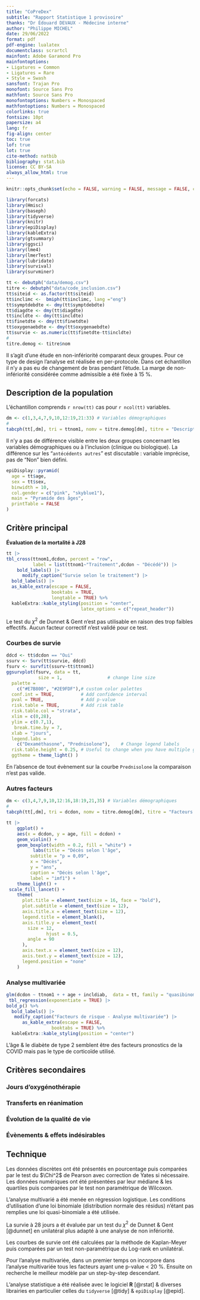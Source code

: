 ```yaml
---
title: "CoPreDex"
subtitle: "Rapport Statistique 1 provisoire"
thanks: "Dr Édouard DEVAUX - Médecine interne"
author: "Philippe MICHEL"
date: 29/06/2022
format: pdf
pdf-engine: lualatex
documentclass: scrartcl
mainfont: Adobe Garamond Pro
mainfontoptions:
- Ligatures = Common
- Ligatures = Rare
- Style = Swash
sansfont: Trajan Pro
monofont: Source Sans Pro
mathfont: Source Sans Pro
monofontoptions: Numbers = Monospaced
mathfontoptions: Numbers = Monospaced
colorlinks: true
fontsize: 10pt
papersize: a4
lang: fr
fig-align: center
toc: true
lof: true
lot: true
cite-method: natbib
bibliography: stat.bib
license: CC BY-SA
always_allow_html: true
---
```


```r
knitr::opts_chunk$set(echo = FALSE, warning = FALSE, message = FALSE, cache = FALSE) 
```

```r
library(forcats)
library(Hmisc)
library(baseph)
library(tidyverse)
library(knitr)
library(epiDisplay)
library(kableExtra)
library(gtsummary)
library(ggsci)
library(lme4)
library(lmerTest)
library(lubridate)
library(survival)
library(survminer)
```

```r
tt <- debutph("data/demog.csv")
titre <- debutph("data/code_inclusion.csv")
tt$siteid <- as.factor(tt$siteid)
tt$inclimc <-  bmiph(tt$inclimc, lang ="eng") 
tt$symptdebdte <- dmy(tt$symptdebdte)
tt$diagdte <- dmy(tt$diagdte)
tt$incldte <- dmy(tt$incldte)
tt$finetdte <- dmy(tt$finetdte)
tt$oxygenaebdte <- dmy(tt$oxygenaebdte)
tt$survie <- as.numeric(tt$finetdte-tt$incldte)
#
titre.demog <- titre$nom
```

Il s'agit d'une étude en non-infériorité comparant deux groupes. Pour ce type de design l'analyse est réalisée en per-protocole. Dans cet échantillon il n'y a pas eu de changement de bras pendant l'étude. La marge de non-infériorité considérée comme admissible a été fixée à 15 %.

## Description de la population

L'échantillon comprends `r nrow(tt)` cas pour `r ncol(tt)` variables.


```r
dm <- c(1,3,4,7,9,10,12:19,21:33) # Variables démographiques
#
tabcph(tt[,dm], tri = ttnom1, nomv = titre.demog[dm], titre = "Description de la population")
```

Il n'y a pas de différence visible entre les deux groupes concernant les variables démographiques ou à l'inclusion (clinique ou biologique). La différence sur les "`antécédents autres`" est discutable : variable imprécise, pas de "Non" bien défini.

```r
epiDisplay::pyramid(
  age = tt$age,
  sex = tt$sex,
  binwidth = 10,
  col.gender = c("pink", "skyblue1"),
  main = "Pyramide des âges",
  printTable = FALSE
)
```

## Critère principal
**Évaluation de la mortalité à J28**

```r
tt |> 
tbl_cross(ttnom1,dcdon, percent = "row",
          label = list(ttnom1~"Traitement",dcdon ~ "Décédé")) |> 
    bold_labels() |> 
      modify_caption("Survie selon le traitement") |>
  bold_labels() |>
  as_kable_extra(escape = FALSE,
                 booktabs = TRUE,
                 longtable = TRUE) %>%
  kableExtra::kable_styling(position = "center",
                            latex_options = c("repeat_header"))
```

Le test du $\chi^2$ de Dunnet & Gent n'est pas utilisable en raison des trop faibles effectifs.   Aucun facteur correctif n’est validé pour ce test. 



### Courbes de survie

```r
ddcd <- tt$dcdon == "Oui"
ssurv <- Surv(tt$survie, ddcd)
fsurv <- survfit(ssurv~tt$ttnom1)
ggsurvplot(fsurv, data = tt,
            size = 1,                 # change line size
  palette =
    c("#E7B800", "#2E9FDF"),# custom color palettes
  conf.int = TRUE,          # Add confidence interval
  pval = TRUE,              # Add p-value
  risk.table = TRUE,        # Add risk table
  risk.table.col = "strata",
  xlim = c(0,28),
  ylim = c(0.7,1),
   break.time.by = 7,  
  xlab = "jours",
  legend.labs =
    c("Dexaméthasone", "Prednisolone"),    # Change legend labels
  risk.table.height = 0.25, # Useful to change when you have multiple groups
  ggtheme = theme_light() )
```

En l'absence de tout évènement sur la courbe `Prednisolone` la comparaison n'est pas valide.

### Autres facteurs

```r
dm <- c(3,4,7,9,10,12:16,18:19,21,35) # Variables démographiques
#
tabcph(tt[,dm], tri = dcdon, nomv = titre.demog[dm], titre = "Facteurs de risque")
```

```r
tt |> 
    ggplot() +
    aes(x = dcdon, y = age, fill = dcdon) + 
    geom_violin() +
    geom_boxplot(width = 0.2, fill = "white") +
          labs(title = "Décès selon l'âge",
         subtitle = "p = 0,09",
         x = "Décès",
         y = "ans",
         caption = "Décès selon l'âge",
         label = "imf1") +
    theme_light() +
 scale_fill_lancet() +
    theme(
      plot.title = element_text(size = 16, face = "bold"),
      plot.subtitle = element_text(size = 12),
      axis.title.x = element_text(size = 12),
      legend.title = element_blank(),
      axis.title.y = element_text(
        size = 12,
               hjust = 0.5, 
        angle = 90
      ),
      axis.text.x = element_text(size = 12),
      axis.text.y = element_text(size = 12),
      legend.position = "none"
    )
```


### Analyse multivariée

```r
glm(dcdon ~ ttnom1 + + age + incldiab,  data = tt, family = "quasibinomial" ) |> 
 tbl_regression(exponentiate = TRUE) |> 
bold_p() %>%
  bold_labels() |> 
   modify_caption("Facteurs de risque - Analyse multivariée") |> 
      as_kable_extra(escape = FALSE,
                 booktabs = TRUE) %>%
  kableExtra::kable_styling(position = "center")
```

L'âge & le diabète de type 2 semblent être des facteurs pronostics de la COVID mais pas le type de corticoïde utilisé.

## Critères secondaires

### Jours d’oxygénothérapie

### Transferts en réanimation

### Évolution de la qualité de vie

### Évènements & effets indésirables


## Technique {.appendix}

Les données discrètes ont été présentés en pourcentage puis comparées par le test du $\Chi^2$ de Pearson avec correction de Yates si nécessaire. Les données numériques ont été présentées par leur médiane & les quartiles puis comparées par le test non paramétrique de Wilcoxon. 

L'analyse multivarié a été menée en régression logistique. Les conditions d'utilisation d'une loi binomiale (distribution normale des résidus) n'étant pas remplies une loi quasi-binomiale a été utilisée. 

La survie à 28 jours a ét évaluée par un test du $\chi^2$ de Dunnet & Gent [@dunnet] en unilatéral plus adapté à une analyse de non infériorité.

Les courbes de survie ont été calculées par la méthode de Kaplan-Meyer puis comparées par un test non-paramétrique du Log-rank en unilatéral.

Pour l'analyse multivariée,  dans un premier temps on incorpore dans l'analyse multivariée tous les facteurs ayant une p-value < 20 %. Ensuite on recherche le meilleur modèle par un step-by-step descendant.

L'analyse statistique a été réalisée avec le logiciel **R** [@rstat] & diverses librairies en particulier celles du `tidyverse` [@tidy] & `epiDisplay` [@epid].
